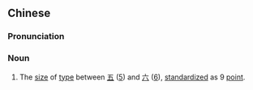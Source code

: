 ==Chinese==
{{zh-forms|[[little]]|[[five]]<br>[[5]]}}

===Pronunciation===
{{zh-pron
|m=xiǎowǔ
|cat=n
}}

===Noun===
{{zh-noun}}

# {{lb|zh|printing}} The [[size]] of [[type]] between [[五]] ([[5]]) and [[六]] ([[6]]), [[standardize]]d as 9 [[point]].